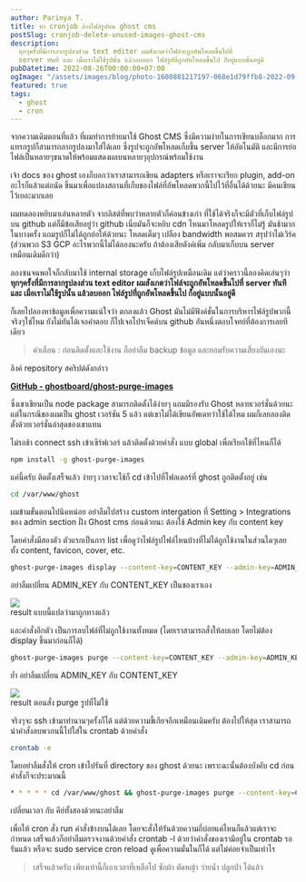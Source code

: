 ```yaml
---
author: Parinya T.
title: ทำ cronjob ล้างไฟล์รูปบน ghost cms
postSlug: cronjob-delete-unused-images-ghost-cms
description:
  ทุกๆครั้งที่มีการลากรูปลงส่วน text editor ผมสังเกตว่าไฟล์จะถูกอัพโหลดขึ้นไปที่
  server ทันที และ เมื่อเราไม่ใช้รูปนั้น แล้วลบออก ไฟล์รูปที่ถูกอัพโหลดขึ้นไป ก็อยู่แบบนั้นอยู่ดี
pubDatetime: 2022-08-26T00:00:00+07:00
ogImage: "/assets/images/blog/photo-1600881217197-068e1d79ffb8-2022-09-09.jpeg"
featured: true
tags:
  - ghost
  - cron
---
```


จากความเดิมตอนที่แล้ว ที่ผมทำการย้ายมาใช้ Ghost CMS ซึ่งมีความง่ายในการเขียนบล็อกมาก การแทรกรูปก็สามารถลากรูปลงมาใส่ได้เลย ซึ่งรูปจะถูกอัพโหลดเก็บขึ้น server ให้อัตโนมัติ และมีการย่อไฟล์เป็นหลายๆขนาดให้พร้อมแสดงผลบนหลายๆอุปกรณ์พร้อมใช้งาน

เจ้า docs ของ ghost เองก็บอกว่าเราสามารถเขียน adapters หรือเราจะเรียก plugin, add-on อะไรก็แล้วแต่ถนัด ขึ้นมาเพื่อแปลงสถานที่เก็บของไฟล์ที่อัพโหลดพวกนี้ไปไว้ที่อื่นได้ด้วยนะ มีคนเขียนไว้เยอะมากเลย

ผมทดลองหยิบมาเล่นหลายตัว จากลิสต์ที่พบว่าหลายตัวก็ค่อนข้างเก่า ที่ใช้ได้จริงก็จะมีตัวที่เก็บไฟล์รูปบน github แต่ก็มีข้อเสียอยู่ว่า github เนี่ยมันก็จะหยิบ cdn ไหนมาโหลดรูปให้เราก็ไม่รู้ มันช้ามากในบางครั้ง แถมรูปก็ไม่ได้ถูกย่อให้ด้วยนะ โหลดเต็มๆ เปลือง bandwidth พอสมควร สรุปว่าไม่เวิร์ค (ส่วนพวก S3 GCP อะไรพวกนี้ไม่ได้ลองนะครับ ถ้าต้องเสียตังค์เพิ่ม กลับมาเก็บบน server เหมือนเดิมดีกว่า)

ลองซนจนพอใจก็กลับมาใช้ internal storage เก็บไฟล์รูปเหมือนเดิม แต่ว่าคราวนี้ลองคิดเล่นๆว่า **ทุกๆครั้งที่มีการลากรูปลงส่วน text editor ผมสังเกตว่าไฟล์จะถูกอัพโหลดขึ้นไปที่ server ทันที และ เมื่อเราไม่ใช้รูปนั้น แล้วลบออก ไฟล์รูปที่ถูกอัพโหลดขึ้นไป ก็อยู่แบบนั้นอยู่ดี**

ก็เลยไปลองหาข้อมูลเพื่อความแน่ใจว่า ตกลงแล้ว Ghost มันไม่มีฟังค์ชั่นในการบริหารไฟล์รูปพวกนี้จริงๆใช่ไหม ยังไม่ทันได้เจอคำตอบ ก็ไปเจอโปรเจ็คต์บน github อันหนึ่งตอบโจทย์ที่ต้องการเลยทีเดียว

> คำเตือน : ก่อนติดตั้งและใช้งาน ก็อย่าลืม backup ข้อมูล และยอมรับความเสี่ยงกันเองนะ

ลิงค์ repository สคริปต์ดังกล่าว

[**GitHub - ghostboard/ghost-purge-images**](https://github.com/ghostboard/ghost-purge-images)

ซึ่งเขาเขียนเป็น node package สามารถติดตั้งได้ง่ายๆ แถมมีรองรับ Ghost หลายเวอร์ชั่นด้วยนะ แต่ในกรณีของผมเป็น ghost เวอร์ชัน 5 แล้ว แต่เขาไม่ได้เขียนอัพเดทว่าใช้ได้ไหม ผมก็เลยลองติดตั้งด้วยเวอร์ชั่นล่าสุดของเขาแทน

ไม่รอช้า connect ssh เข้าเซิร์ฟเวอร์ แล้วติดตั้งด้วยคำสั่ง แบบ global เพื่อเรียกใช้ที่ไหนก็ได้

```bash
npm install -g ghost-purge-images
```

แค่นี้ครับ ติดตั้งเสร็จแล้ว ง่ายๆ เวลาจะใช้ก็ cd เข้าไปที่โฟลเดอร์ที่ ghost ถูกติดตั้งอยู่ เช่น

```bash
cd /var/www/ghost
```

ผมข้ามขั้นตอนไปนิดหน่อย อย่าลืมไปสร้าง custom intergation ที่ Setting > Integrations ของ admin section ฝั่ง Ghost cms ก่อนด้วยนะ ต้องใช้ Admin key กับ content key

โดยคำสั่งมีสองตัว ตัวแรกเป็นการ list เพื่อดูว่าไฟล์รูปไฟล์ไหนบ้างที่ไม่ได้ถูกใช้งานในส่วนใดๆเลย ทั้ง content, favicon, cover, etc.

```bash
ghost-purge-images display --content-key=CONTENT_KEY --admin-key=ADMIN_KEY
```

อย่าลืมเปลี่ยน ADMIN_KEY กับ CONTENT_KEY เป็นของเราเอง

![](/assets/images/blog/image-14-2022-09-09.png)  
result แบบนี้แปลว่ามาถูกทางแล้ว

และคำสั่งอีกตัว เป็นการลบไฟล์ที่ไม่ถูกใช้งานทั้งหมด (โดยเราสามารถสั่งให้ลบเลย โดยไม่ต้อง display ขึ้นมาก่อนก็ได้)

```bash
ghost-purge-images purge --content-key=CONTENT_KEY --admin-key=ADMIN_KEY
```

ย้ำ อย่าลืมเปลี่ยน ADMIN_KEY กับ CONTENT_KEY

![](/assets/images/blog/image-12-2022-09-09.png)  
result ตอนสั่ง purge รูปที่ไม่ใช้

จริงๆจะ ssh เข้ามาทำนานๆครั้งก็ได้ แต่ด้วยความขี้เกียจอีกเหมือนเดิมครับ ต้องไปให้สุด เราสามารถนำคำสั่งลบพวกนนี้ไปใส่ใน crontab ด้วยคำสั่ง

```bash
crontab -e
```

โดยอย่าลืมสั่งให้ cron เข้าไปรันที่ directory ของ ghost ด้วยนะ เพราะฉะนั้นต้องบังคับ cd ก่อน คำสั่งก็จะประมาณนี้

```bash
* * * * * cd /var/www/ghost && ghost-purge-images purge --content-key=CONTENT_KEY --admin-key=ADMIN_KEY
```

เปลี่ยนเวลา กับ คีย์ทั้งสองด้วยนะอย่าลืม

เพื่อให้ cron สั่ง run คำสั่งข้างบนได้เลย โดยจะสั่งให้รันด้วยความถี่บ่อยแค่ไหนก็แล้วแต่เราจะกำหนด เสร็จแล้วก็อย่าลืมตรวจงานด้วยคำสั่ง crontab -l ด้วยว่าคำสั่งของเรามีอยู่ใน crontab รอรันแล้ว หรือจะ sudo service cron reload ดูเพื่อความมั่นในก็ได้ แต่ไม่ค่อยจำเป็นเท่าไร

> เสร็จแล้วครับ เพียงเท่านี้ก็เอาเวลาที่เหลือไป ซักผ้า ตัดหญ้า ว่ายน้ำ ปลูกป่า ได้แล้ว
